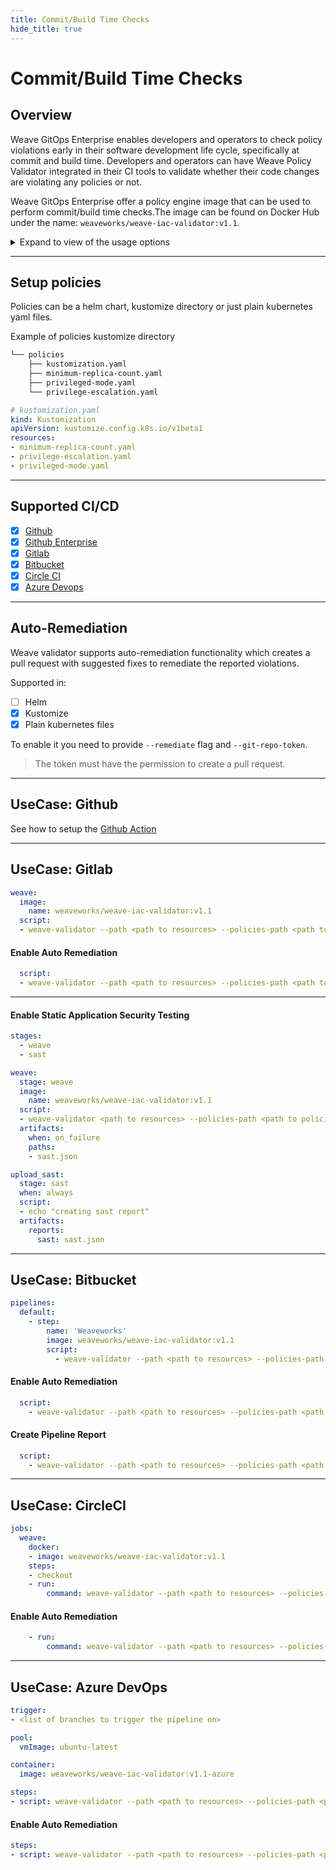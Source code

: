 ```yaml
---
title: Commit/Build Time Checks
hide_title: true
---
```



# Commit/Build Time Checks  <TierLabel tiers="Enterprise" />

## Overview
Weave GitOps Enterprise enables developers and operators to check policy violations early in their software development life cycle, specifically at commit and build time. Developers and operators can have Weave Policy Validator integrated in their CI tools to validate whether their code changes are violating any policies or not.

Weave GitOps Enterprise offer a policy engine image that can be used to perform commit/build time checks.The image can be found on Docker Hub under the name: `weaveworks/weave-iac-validator:v1.1`.

<details>
<summary>Expand to view of the usage options</summary>

   ```bash
  USAGE:
    app [global options] command [command options] [arguments...]

  VERSION:
    0.0.1

  COMMANDS:
    help, h  Shows a list of commands or help for one command

  GLOBAL OPTIONS:
    --path value                       path to scan resources from
    --helm-values-file value           path to resources helm values file
    --policies-path value              path to policies kustomization directory
    --policies-helm-values-file value  path to policies helm values file
    --git-repo-provider value          git repository provider
    --git-repo-host value              git repository host
    --git-repo-url value               git repository url
    --git-repo-branch value            git repository branch
    --git-repo-sha value               git repository commit sha
    --git-repo-token value             git repository toke
    --azure-project value              azure project name
    --sast value                       save result as gitlab sast format
    --sarif value                      save result as sarif format
    --json value                       save result as json format
    --generate-git-report              generate git report if supported (default: false)
    --remediate                        auto remediate resources if possible (default: false)
    --no-exit-error                    exit with no error (default: false)
    --help, -h                         show help (default: false)
    --version, -v                      print the version (default: false)
   ```

</details>

---
## Setup policies
Policies can be a helm chart, kustomize directory or just plain kubernetes yaml files.

Example of policies kustomize directory
```bash
└── policies
    ├── kustomization.yaml
    ├── minimum-replica-count.yaml
    ├── privileged-mode.yaml
    └── privilege-escalation.yaml
```

```yaml
# kustomization.yaml
kind: Kustomization
apiVersion: kustomize.config.k8s.io/v1beta1
resources:
- minimum-replica-count.yaml
- privilege-escalation.yaml
- privileged-mode.yaml
```
---
## Supported CI/CD
- [x] [Github](#github)
- [x] [Github Enterprise](#github)
- [x] [Gitlab](#gitlab)
- [x] [Bitbucket](#bitbucket)
- [x] [Circle CI](#circle-ci)
- [x] [Azure Devops](#azure-devops)
---
## Auto-Remediation
Weave validator supports auto-remediation functionality which creates a pull request with suggested fixes to remediate the reported violations.

Supported in:
- [ ] Helm
- [x] Kustomize
- [x] Plain kubernetes files

To enable it you need to provide ```--remediate``` flag and ```--git-repo-token```.

>  The token must have the permission to create a pull request.

---
## UseCase: Github
See how to setup the [Github Action](https://github.com/weaveworks/weave-action)

---
## UseCase: Gitlab

```yaml
weave:
  image:
    name: weaveworks/weave-iac-validator:v1.1
  script:
  - weave-validator --path <path to resources> --policies-path <path to policies>
```

#### Enable Auto Remediation

```yaml
  script:
  - weave-validator --path <path to resources> --policies-path <path to policies> --git-repo-token $GITLAB_TOKEN --remediate
```
---
#### Enable Static Application Security Testing

```yaml
stages:
  - weave
  - sast

weave:
  stage: weave
  image:
    name: weaveworks/weave-iac-validator:v1.1
  script:
  - weave-validator <path to resources> --policies-path <path to policies> --sast sast.json
  artifacts:
    when: on_failure
    paths:
    - sast.json

upload_sast:
  stage: sast
  when: always
  script:
  - echo "creating sast report"
  artifacts:
    reports:
      sast: sast.json
```
---
## UseCase: Bitbucket

```yaml
pipelines:
  default:
    - step:
        name: 'Weaveworks'
        image: weaveworks/weave-iac-validator:v1.1
        script:
          - weave-validator --path <path to resources> --policies-path <path to policies>
```
#### Enable Auto Remediation

```yaml
  script:
    - weave-validator --path <path to resources> --policies-path <path to policies> --git-repo-token $TOKEN --remediate
```

#### Create Pipeline Report

```yaml
  script:
    - weave-validator --path <path to resources> --policies-path <path to policies> --git-repo-token $TOKEN -generate-git-report
```

---
## UseCase: CircleCI

```yaml
jobs:
  weave:
    docker:
    - image: weaveworks/weave-iac-validator:v1.1
    steps:
    - checkout
    - run:
        command: weave-validator --path <path to resources> --policies-path <path to policies>
```

#### Enable Auto Remediation

```yaml
    - run:
        command: weave-validator --path <path to resources> --policies-path <path to policies> --git-repo-token ${GITHUB_TOKEN} --remediate
```

---
## UseCase: Azure DevOps

```yaml
trigger:
- <list of branches to trigger the pipeline on>

pool:
  vmImage: ubuntu-latest

container:
  image: weaveworks/weave-iac-validator:v1.1-azure

steps:
- script: weave-validator --path <path to resources> --policies-path <path to policies> --git-repo-token $(TOKEN)
```

#### Enable Auto Remediation

```yaml
steps:
- script: weave-validator --path <path to resources> --policies-path <path to policies> --git-repo-token $(TOKEN) --remediate
```
